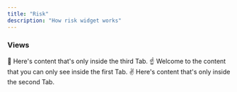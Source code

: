 ```yaml
---
title: "Risk"
description: "How risk widget works"
---
```


### Views
<Tabs>
  <Tab title="Main">
    💪 Here's content that's only inside the third Tab.
  </Tab>
  <Tab title="Stocks">
    ☝️ Welcome to the content that you can only see inside the first Tab.
  </Tab>
  <Tab title="Loans">
    ✌️ Here's content that's only inside the second Tab.
  </Tab>
</Tabs>